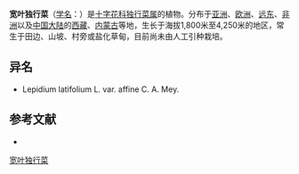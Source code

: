 {{Speciesbox
| name = 宽叶独行菜
| status = 
| status_system = 
| image = Lepidium latifolium 2005.07.17 10.31.30.jpg
| genus = Lepidium
| species = latifolium
| authority = L.
| subdivision_ranks =[[变种|变种]]
| subdivision =
* 宽叶独行菜 ''L. l.'' var. ''latifolium''
* [[光果宽叶独行菜|光果宽叶独行菜]] ''L. l.'' var. ''affine''
}}

'''宽叶独行菜'''（[[学名|学名]]：{{lang|la|''Lepidium latifolium''}}）是[[十字花科|十字花科]][[独行菜属|独行菜属]]的植物。分布于[[亚洲|亚洲]]、[[欧洲|欧洲]]、[[远东|远东]]、[[非洲|非洲]]以及[[中国大陆|中国大陆]]的[[西藏|西藏]]、[[内蒙古|内蒙古]]等地，生长于海拔1,800米至4,250米的地区，常生于田边、山坡、村旁或盐化草甸，目前尚未由人工引种栽培。

== 异名 ==
* Lepidium latifolium L. var. affine C. A. Mey.

== 参考文献 ==
<div class="references-small">
* {{cite web| url =http://www.bioinfo.cn/db05/KmzwSpecies.php?action=view&id=6935| title =宽叶独行菜（原变种）| work =《中国高等植物数据库全库》| publisher =中国科学院微生物研究所| author =昆明植物研究所| accessdate =2009-02-25| deadurl =yes| archiveurl =https://web.archive.org/web/20160305035024/http://www.bioinfo.cn/db05/KmzwSpecies.php?action=view&id=6935| archivedate =2016-03-05}}
</div>
{{Taxonbar|from=Q32465}}

[[Category:独行菜属|宽叶独行菜]]


{{植物小作品}}